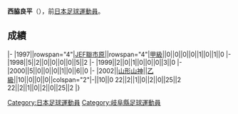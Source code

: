 {{Infobox football biography
|name=西脇良平
|image=
|fullname=西脇良平
|birth_date={{Birth date and age|1979|8|1}}
|cityofbirth=[[岐阜縣|岐阜縣]]
|countryofbirth=[[日本|日本]]
|position=[[前鋒_(足球)|前鋒]]
|currentclub=
|years=1997-2000<br/>2002
|clubs=[[JEF聯市原·千葉|JEF聯市原]]<br/>[[山形山神|山形山神]]
|caps(goals)=
|nationalyears=
|nationalteam=
|nationalcaps(goals)=
}}
'''西脇良平'''（{{Bd|1979年|8月1日||}}），前[[日本|日本]][[足球|足球]][[運動員|運動員]]。

==成績==
{{Football player club statistics 1|YYN}}
{{Football player club statistics 2|JPN|YYN}}
|-
|1997||rowspan="4"|[[JEF聯市原·千葉|JEF聯市原]]||rowspan="4"|[[日本職業足球甲級聯賽|甲級]]||0||0||0||0||1||0||1||0
|-
|1998||5||2||0||0||0||0||5||2
|-
|1999||2||0||1||0||0||0||3||0
|-
|2000||5||0||0||0||1||0||6||0
|-
|2002||[[山形山神|山形山神]]||[[日本職業足球乙級聯賽|乙級]]||10||0||0||0||colspan="2"|-||10||0
{{Football player club statistics 3|1|JPN}}22||2||1||0||2||0||25||2
{{Football player club statistics 5}}22||2||1||0||2||0||25||2
|}

{{Japan-sport-bio-stub}}
{{Soccer-player-stub}}
[[Category:日本足球運動員|Category:日本足球運動員]]
[[Category:岐阜縣足球運動員|Category:岐阜縣足球運動員]]